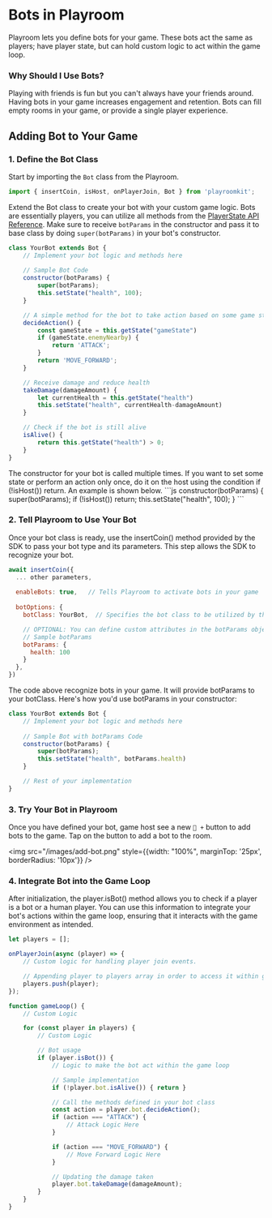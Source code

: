 
# Bots in Playroom

Playroom lets you define bots for your game. These bots act the same as players; have player state, but can hold custom logic to act within the game loop.

### Why Should I Use Bots?

Playing with friends is fun but you can't always have your friends around. Having bots in your game increases engagement and retention. Bots can fill empty rooms in your game, or provide a single player experience.

## Adding Bot to Your Game

### 1. Define the Bot Class
Start by importing the `Bot` class from the Playroom.

```js
import { insertCoin, isHost, onPlayerJoin, Bot } from 'playroomkit';
```

Extend the Bot class to create your bot with your custom game logic. Bots are essentially players, you can utilize all methods from the [PlayerState API Reference](/apidocs#playerstate). Make sure to receive `botParams` in the constructor and pass it to base class by doing `super(botParams)` in your bot's constructor.

```js
class YourBot extends Bot {
    // Implement your bot logic and methods here
    
    // Sample Bot Code
    constructor(botParams) {
        super(botParams);
        this.setState("health", 100);
    }

    // A simple method for the bot to take action based on some game state
    decideAction() {
        const gameState = this.getState("gameState")
        if (gameState.enemyNearby) {
            return 'ATTACK';
        }
        return 'MOVE_FORWARD';
    }

    // Receive damage and reduce health
    takeDamage(damageAmount) {
        let currentHealth = this.getState("health")
        this.setState("health", currentHealth-damageAmount)
    }

    // Check if the bot is still alive
    isAlive() {
        return this.getState("health") > 0;
    }
}
```
<Callout>
 The constructor for your bot is called multiple times. If you want to set some state or perform an action only once, do it on the host using the condition if (!isHost()) return. An example is shown below.
</Callout>
```js
    constructor(botParams) {
        super(botParams);
        if (!isHost()) return;
        this.setState("health", 100);
    }
```

### 2. Tell Playroom to Use Your Bot

Once your bot class is ready, use the insertCoin() method 
provided by the SDK to pass your bot type and its parameters. 
This step allows the SDK to recognize your bot.

```js
await insertCoin({
  ... other parameters,
  
  enableBots: true,   // Tells Playroom to activate bots in your game
  
  botOptions: {
    botClass: YourBot,  // Specifies the bot class to be utilized by the SDK

    // OPTIONAL: You can define custom attributes in the botParams object if you need them during bot initialization.
    // Sample botParams
    botParams: {
      health: 100
    }                 
  },
})
```

The code above recognize bots in your game. It will provide botParams to your botClass. Here's how you'd use botParams in your constructor:

```js
class YourBot extends Bot {
    // Implement your bot logic and methods here
    
    // Sample Bot with botParams Code
    constructor(botParams) {
        super(botParams);
        this.setState("health", botParams.health)
    }

    // Rest of your implementation
}
```

### 3. Try Your Bot in Playroom

Once you have defined your bot, game host see a new `🤖 +` button to add bots to the game. Tap on the button to add a bot to the room. 

<img src="/images/add-bot.png" style={{width: "100%", marginTop: '25px', borderRadius: '10px'}} />


### 4. Integrate Bot into the Game Loop

After initialization, the player.isBot() method allows you to check 
if a player is a bot or a human player. You can use this information to 
integrate your bot's actions within the game loop, ensuring that it interacts 
with the game environment as intended.

```js
let players = [];

onPlayerJoin(async (player) => {
    // Custom logic for handling player join events.

    // Appending player to players array in order to access it within gameloop
    players.push(player);
});

function gameLoop() {
    // Custom Logic

    for (const player in players) {
        // Custom Logic

        // Bot usage
        if (player.isBot()) {
            // Logic to make the bot act within the game loop

            // Sample implementation
            if (!player.bot.isAlive()) { return }

            // Call the methods defined in your bot class
            const action = player.bot.decideAction();
            if (action === "ATTACK") {
                // Attack Logic Here
            }

            if (action === "MOVE_FORWARD") {
                // Move Forward Logic Here
            }

            // Updating the damage taken
            player.bot.takeDamage(damageAmount);
        }
    }
}
```
